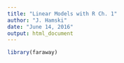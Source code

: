 ```yaml
---
title: "Linear Models with R Ch. 1"
author: "J. Hamski"
date: "June 14, 2016"
output: html_document
---
```


```r
library(faraway)
```

